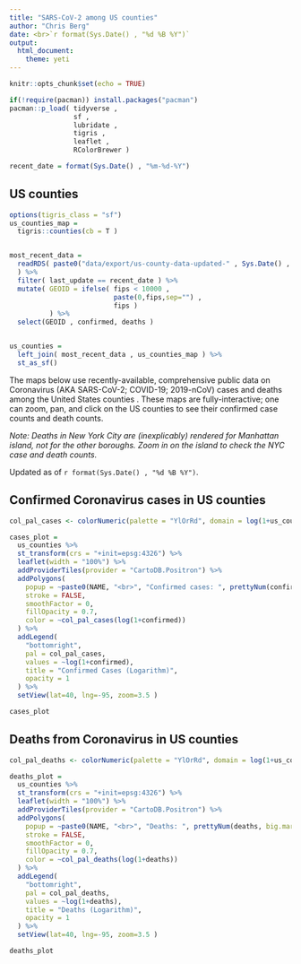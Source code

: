 ```yaml
---
title: "SARS-CoV-2 among US counties"
author: "Chris Berg"
date: <br>`r format(Sys.Date() , "%d %B %Y")`
output: 
  html_document:
    theme: yeti
---
```


```r
knitr::opts_chunk$set(echo = TRUE)

if(!require(pacman)) install.packages("pacman")
pacman::p_load( tidyverse ,  
                sf , 
                lubridate ,
                tigris ,
                leaflet ,
                RColorBrewer )

recent_date = format(Sys.Date() , "%m-%d-%Y")

```

## US counties

```r


options(tigris_class = "sf")
us_counties_map = 
  tigris::counties(cb = T ) 


most_recent_data = 
  readRDS( paste0("data/export/us-county-data-updated-" , Sys.Date() , ".rds" ,sep = "")
  ) %>%
  filter( last_update == recent_date ) %>%
  mutate( GEOID = ifelse( fips < 10000 , 
                          paste(0,fips,sep="") , 
                          fips ) 
          ) %>%
  select(GEOID , confirmed, deaths )


us_counties = 
  left_join( most_recent_data , us_counties_map ) %>%
  st_as_sf()

```

The maps below use recently-available, comprehensive public data on Coronavirus (AKA SARS-CoV-2; COVID-19; 2019-nCoV) cases and deaths among the United States counties . These maps are fully-interactive; one can zoom, pan, and click on the US counties to see their confirmed case counts and death counts.

*Note: Deaths in New York City are (inexplicably) rendered for Manhattan island, not for the other boroughs. Zoom in on the island to check the NYC case and death counts.*

Updated as of `r format(Sys.Date() , "%d %B %Y")`.


## Confirmed Coronavirus cases in US counties


```r


col_pal_cases <- colorNumeric(palette = "YlOrRd", domain = log(1+us_counties$confirmed), n = 10)

cases_plot = 
  us_counties %>%
  st_transform(crs = "+init=epsg:4326") %>%
  leaflet(width = "100%") %>% 
  addProviderTiles(provider = "CartoDB.Positron") %>%
  addPolygons(
    popup = ~paste0(NAME, "<br>", "Confirmed cases: ", prettyNum(confirmed, big.mark=",")),
    stroke = FALSE,
    smoothFactor = 0,
    fillOpacity = 0.7,
    color = ~col_pal_cases(log(1+confirmed))
  ) %>%
  addLegend(
    "bottomright", 
    pal = col_pal_cases, 
    values = ~log(1+confirmed),
    title = "Confirmed Cases (Logarithm)",
    opacity = 1
  ) %>% 
  setView(lat=40, lng=-95, zoom=3.5 )

cases_plot

```

## Deaths from Coronavirus in US counties

```r


col_pal_deaths <- colorNumeric(palette = "YlOrRd", domain = log(1+us_counties$deaths), n = 10)

deaths_plot = 
  us_counties %>%
  st_transform(crs = "+init=epsg:4326") %>%
  leaflet(width = "100%") %>% 
  addProviderTiles(provider = "CartoDB.Positron") %>%
  addPolygons(
    popup = ~paste0(NAME, "<br>", "Deaths: ", prettyNum(deaths, big.mark=",")),
    stroke = FALSE,
    smoothFactor = 0,
    fillOpacity = 0.7,
    color = ~col_pal_deaths(log(1+deaths))
  ) %>%
  addLegend(
    "bottomright", 
    pal = col_pal_deaths, 
    values = ~log(1+deaths),
    title = "Deaths (Logarithm)",
    opacity = 1
  ) %>% 
  setView(lat=40, lng=-95, zoom=3.5 )

deaths_plot
```
